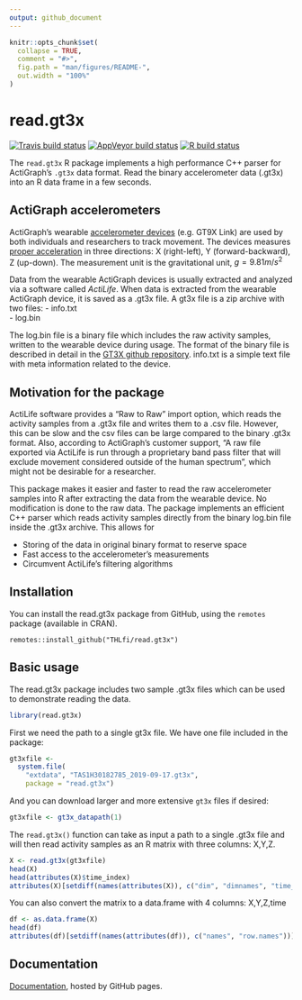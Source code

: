 ```yaml
---
output: github_document
---
```


<!-- README.md is generated from README.Rmd. Please edit that file -->

```r
knitr::opts_chunk$set(
  collapse = TRUE,
  comment = "#>",
  fig.path = "man/figures/README-",
  out.width = "100%"
)
```
# read.gt3x

<!-- badges: start -->
[![Travis build status](https://travis-ci.com/muschellij2/read.gt3x.svg?branch=master)](https://travis-ci.com/muschellij2/read.gt3x)
[![AppVeyor build status](https://ci.appveyor.com/api/projects/status/github/muschellij2/read-gt3x?branch=master&svg=true)](https://ci.appveyor.com/project/muschellij2/read-gt3x)
[![R build status](https://github.com/THLfi/read.gt3x/workflows/R-CMD-check/badge.svg)](https://github.com/THLfi/read.gt3x/actions)
<!-- badges: end -->

The `read.gt3x` R package implements a high performance C++ parser for ActiGraph's `.gt3x` data format. Read the binary accelerometer data (.gt3x) into an R data frame in a few seconds.


## ActiGraph accelerometers

ActiGraph's wearable [accelerometer devices](https://en.wikipedia.org/wiki/Accelerometer) (e.g. GT9X Link) are used by both individuals and researchers to track movement. The devices measures [proper acceleration](https://en.wikipedia.org/wiki/Proper_acceleration) in three directions:  X (right-left), Y (forward-backward), Z (up-down). The measurement unit is the gravitational unit, $g = 9.81 m / s^2$

Data from the wearable ActiGraph devices is usually extracted and analyzed via a software called *ActiLife*.  When data is extracted from the wearable ActiGraph device, it is saved as a .gt3x file. A gt3x file is a zip archive with two files: 
- info.txt  
- log.bin  

The log.bin file is a binary file which includes the raw activity samples, written to the wearable device during usage. The format of the binary file is described in detail in the [GT3X github repository](https://github.com/actigraph/GT3X-File-Format). info.txt is a simple text file with meta information related to the device.


## Motivation for the package

ActiLife software provides a "Raw to Raw" import option, which reads the activity samples from a .gt3x file and writes them to a .csv file. However, this can be slow and the csv files can be large compared to the binary .gt3x format. Also, according to ActiGraph's customer support, "A raw file exported via ActiLife is run through a proprietary band pass filter that will exclude movement considered outside of the human spectrum", which might not be desirable for a researcher. 

This package makes it easier and faster to read the raw accelerometer samples into R after extracting the data from the wearable device. No modification is done to the raw data. The package implements an efficient C++ parser which reads activity samples directly from the binary log.bin file inside the .gt3x archive. This allows for

- Storing of the data in original binary format to reserve space  
- Fast access to the accelerometer's measurements  
- Circumvent ActiLife's filtering algorithms  

## Installation

You can install the read.gt3x package from GitHub, using the `remotes` package (available in CRAN).

```
remotes::install_github("THLfi/read.gt3x")
```


## Basic usage

The read.gt3x package includes two sample .gt3x files which can be used to demonstrate reading the data. 

```r
library(read.gt3x)
```

First we need the path to a single gt3x file.  We have one file included in the package:

```r
gt3xfile <-
  system.file(
    "extdata", "TAS1H30182785_2019-09-17.gt3x",
    package = "read.gt3x")
```

And you can download larger and more extensive `gt3x` files if desired:
```r
gt3xfile <- gt3x_datapath(1)
```

The `read.gt3x()` function can take as input a path to a single .gt3x file and will then read activity samples as an R matrix with three columns: X,Y,Z.

```r
X <- read.gt3x(gt3xfile)
head(X)
head(attributes(X)$time_index)
attributes(X)[setdiff(names(attributes(X)), c("dim", "dimnames", "time_index"))]
```

You can also convert the matrix to a data.frame with 4 columns: X,Y,Z,time

```r
df <- as.data.frame(X)
head(df)
attributes(df)[setdiff(names(attributes(df)), c("names", "row.names"))]
```

## Documentation

[Documentation](https://thlfi.github.io/read.gt3x/), hosted by GitHub pages.

